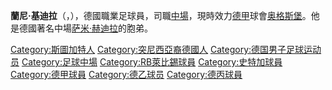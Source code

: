 {{noteTA
|G1=football
|G2=uefa
|1=zh-cn:赫迪拉;zh-hk:基迪拉;zh-mo:基迪拿;zh-tw:凱迪拉;
|2=zh-cn:萨米;zh-hk:森美;zh-tw:薩米;
}}

{{Infobox football biography 
| name        = 蘭尼·基迪拉<br />Rani Khedira
| image       = 2015-05-01 Rani Khedira.jpg
| image_size  = 200
| caption     = 
| birth_date  = {{birth date and age|1994|1|27|df=y}} 
| birth_place = [[德國|德國]][[斯圖加特|斯圖加特]]
| height      = {{height|m=1.88}}
| position    = [[中場|中場]]
| currentclub = [[奥格斯堡足球俱乐部|奥格斯堡]]
| clubnumber  = 8
| youthyears1 =           | youthclubs1 = TV Oeffingen
| youthyears2 = 2005–2012 | youthclubs2 = [[斯图加特体育俱乐部|斯图加特]]
| years1 = 2012–2014 | clubs1 = [[斯图加特体育俱乐部|斯图加特 II]] | caps1 = 56 | goals1 = 1
| years2 = 2014      | clubs2 = [[斯图加特体育俱乐部|斯图加特]]    | caps2 = 9  | goals2 = 0
| years3 = 2014–2017 | clubs3 = [[RB萊比錫|RB萊比錫]]       | caps3 = 47 | goals3 = 0
| years4 = 2015–2016 | clubs4 = [[RB萊比錫|RB萊比錫 II]]    | caps4 = 3  | goals4 = 2
| years5 = 2017–     | clubs5 = [[奥格斯堡足球俱乐部|奥格斯堡]]    | caps5   = 0  | goals5 = 0
| nationalyears1 = 2009  | nationalteam1 = [[德国青年国家足球队|德國 U15]]
| nationalcaps1 = 2 | nationalgoals1 = 0
| nationalyears2 = 2009  | nationalteam2 = [[德国青年国家足球队|德國 U16]]
| nationalcaps2 = 3 | nationalgoals2 = 0
| nationalyears3 = 2011  | nationalteam3 = [[德国青年国家足球队|德國 U17]]
| nationalcaps3 = 6 | nationalgoals3 = 0
| nationalyears4 = 2012–2013 | nationalteam4 = [[德国青年国家足球队|德國 U19]]
| nationalcaps4 = 2 | nationalgoals4 = 1
| pcupdate = 2015年4月24日
| ntupdate = 2013年5月9日
}}
'''蘭尼·基迪拉'''（{{lang-de|'''Rani Khedira'''}}，{{bd|1994年|1月27日}}），德國職業足球員，司職[[中場|中場]]，現時效力[[德国足球甲级联赛|德甲]]球會[[奥格斯堡足球俱乐部|奥格斯堡]]。他是德國著名中場[[萨米·赫迪拉|萨米·赫迪拉]]的胞弟。

{{奧格斯堡球員名單}}
{{DEFAULTSORT:Khedira, Rani}}
[[Category:斯圖加特人|Category:斯圖加特人]]
[[Category:突尼西亞裔德國人|Category:突尼西亞裔德國人]]
[[Category:德国男子足球运动员|Category:德国男子足球运动员]]
[[Category:足球中場|Category:足球中場]]
[[Category:RB萊比錫球員|Category:RB萊比錫球員]]
[[Category:史特加球員|Category:史特加球員]]
[[Category:德甲球員|Category:德甲球員]]
[[Category:德乙球员|Category:德乙球员]]
[[Category:德丙球員|Category:德丙球員]]